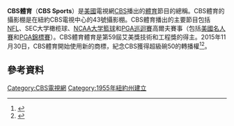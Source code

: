 
'''CBS體育'''（'''CBS Sports'''）是[[美國|美國]]電視網[[哥倫比亞廣播公司|CBS]]播出的[[體育|體育]]節目的總稱。CBS體育的攝影棚是在紐約CBS電視中心的43號攝影棚。CBS體育播出的主要節目包括[[NFL|NFL]]、SEC大学橄榄球、[[NCAA一级男子篮球锦标赛|NCAA大学籃球]]和[[PGA巡迴賽|PGA巡迴賽]]高爾夫賽事（包括[[美國名人賽|美國名人賽]]和[[PGA錦標賽|PGA錦標賽]]）。CBS體育體育是第59屆艾美獎技術和工程獎的得主。2015年11月30日，CBS體育開始使用新的商標，紀念CBS獲得超級碗50的轉播權<ref name="NewCBSSportsLogo2015">{{cite web|author=Eye on Football staff|title=CBS Sports to debut new logo for Super Bowl 50|url=http://www.cbssports.com/nfl/eye-on-football/25395009/cbs-sports-to-debut-new-logo-for-super-bowl-50|publisher=CBS Sports|date=November 30, 2015|accessdate=November 30, 2015|archive-date=2016-03-13|archive-url=https://web.archive.org/web/20160313220617/http://www.cbssports.com/nfl/eye-on-football/25395009/cbs-sports-to-debut-new-logo-for-super-bowl-50|dead-url=no}}</ref><ref>{{cite press release|title=CBS SPORTS ANNOUNCES NEW LOGO|url=http://cbspressexpress.com/cbs-sports/releases/view?id=44042|publisher=CBS Press Express|date=November 30, 2015|accessdate=November 30, 2015|archive-date=2016-06-10|archive-url=https://web.archive.org/web/20160610091645/https://www.cbspressexpress.com/cbs-sports/releases/view?id=44042|dead-url=no}}</ref>。

==參考資料==
{{reflist}}

{{CBS}}
{{Authority control}}
[[Category:CBS電視網|Category:CBS電視網]]
[[Category:1955年紐約州建立|Category:1955年紐約州建立]]